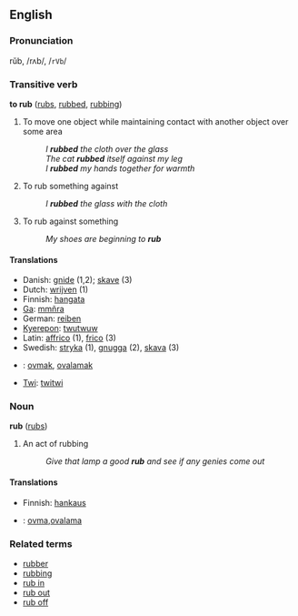 == English ==
===Pronunciation===
rŭb, /rʌb/, /<tt>rVb</tt>/

=== Transitive verb ===
'''to rub''' ([[rubs]], [[rubbed]], [[rubbing]])

# To move one object while maintaining contact with another object over some area
#: ''I '''rubbed''' the cloth over the glass''
#: ''The cat '''rubbed''' itself against my leg''
#: ''I '''rubbed''' my hands together for warmth''
# To rub something against
#: ''I '''rubbed''' the glass with the cloth''
# To rub against something
#: ''My shoes are beginning to '''rub'''''

====Translations====
*Danish: [[gnide]] (1,2); [[skave]] (3)
*Dutch: [[wrijven]] (1)
*Finnish: [[hangata]]
*[[Ga]]: [[mmñra]]
*German: [[reiben]]
*[[Kyerepon]]: [[twutwuw]]
*Latin: [[affrico]] (1), [[frico]] (3)
*Swedish: [[stryka]] (1), [[gnugga]] (2), [[skava]] (3)
*{{tr}}: [[ovmak]], [[ovalamak]]
*[[Twi]]: [[twitwi]]

=== Noun ===
'''rub''' ([[rubs]])

# An act of rubbing
#: ''Give that lamp a good '''rub''' and see if any genies come out''

====Translations====
*Finnish: [[hankaus]]
*{{tr}}: [[ovma]],[[ovalama]]

=== Related terms ===
*[[rubber]]
*[[rubbing]]
*[[rub in]]
*[[rub out]]
*[[rub off]]